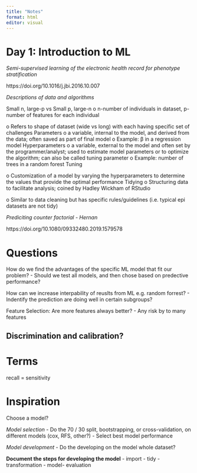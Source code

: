 ```yaml
---
title: "Notes"
format: html
editor: visual
---
```


# Day 1: Introduction to ML

*Semi-supervised learning of the electronic health record for phenotype stratification*

https://doi.org/10.1016/j.jbi.2016.10.007

*Descriptions of data and algorithms*

Small n, large-p vs Small p, large-n o n-number of individuals in dataset, p-number of features for each individual

o Refers to shape of dataset (wide vs long) with each having specific set of challenges Parameters 
o a variable, internal to the model, and derived from the data; often saved as part of final model o Example: β in a regression model Hyperparameters 
o a variable, external to the model and often set by the programmer/analyst; used to estimate model parameters or to optimize the algorithm; can also be called tuning parameter o Example: number of trees in a random forest Tuning 

o Customization of a model by varying the hyperparameters to determine the values that provide the optimal performance Tidying o Structuring data to facilitate analysis; coined by Hadley Wickham of RStudio

o Similar to data cleaning but has specific rules/guidelines (i.e. typical epi datasets are not tidy)

*Prediciting counter factorial - Hernan*

https://doi.org/10.1080/09332480.2019.1579578

# Questions

How do we find the advantages of the specific ML model that fit our problem?
- Should we test all models, and then chose based on predective performance?

How can we increase interpability of reuslts from ML e.g. random forrest? - Indentify the prediction are doing well in certain subgroups?

Feature Selection: Are more features always better? - Any risk by to many features


## Discrimination and calibration?

# Terms

recall = sensitivity

# Inspiration

Choose a model?

*Model selection* - Do the 70 / 30 split, bootstrapping, or cross-validation, on different models (cox, RFS, other?) - Select best model performance

*Model development* - Do the developing on the model whole dataset?

**Document the steps for developing the model** - import - tidy - transformation - model- evaluation
